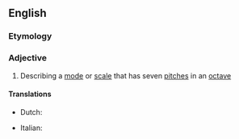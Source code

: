 ==English==
{{wikipedia}}

===Etymology===
{{prefix|hepta|tonic}}

===Adjective===
{{en-adj|-}}

# {{music}} Describing a [[mode]] or [[scale]] that has seven [[pitch]]es in an [[octave]]

====Translations====
{{trans-top|heptatonic}}
* Dutch: {{t-|nl|heptatonisch}}
{{trans-mid}}
* Italian: {{t-|it|eptatonico}}
{{trans-bottom}}
